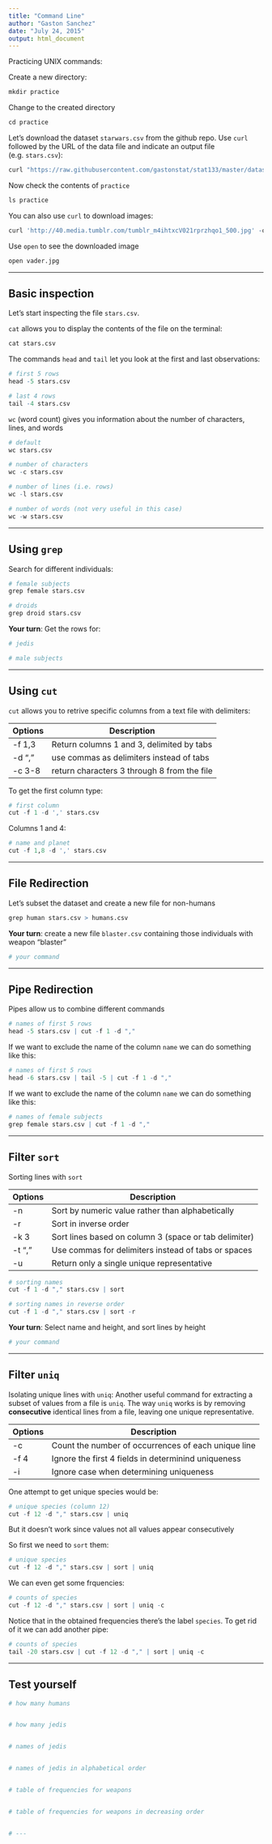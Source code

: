 ```yaml
---
title: "Command Line"
author: "Gaston Sanchez"
date: "July 24, 2015"
output: html_document
---
```


Practicing UNIX commands:

Create a new directory:
```r
mkdir practice
```

Change to the created directory
```r
cd practice
```

Let's download the dataset `starwars.csv` from the github repo. Use `curl` followed by the URL of the data file and indicate an output file (e.g. `stars.csv`):
```r
curl "https://raw.githubusercontent.com/gastonstat/stat133/master/datasets/starwars.csv" -o stars.csv
```

Now check the contents of `practice`
```r
ls practice
```

You can also use `curl` to download images:
```r
curl 'http://40.media.tumblr.com/tumblr_m4ihtxcV021rprzhqo1_500.jpg' -o vader.jpg
```

Use `open` to see the downloaded image
```r
open vader.jpg
```

-----

## Basic inspection

Let's start inspecting the file `stars.csv`.

`cat` allows you to display the contents of the file on the terminal:
```r
cat stars.csv
```

The commands `head` and `tail` let you look at the first and last observations:
```r
# first 5 rows
head -5 stars.csv

# last 4 rows
tail -4 stars.csv
```

`wc` (word count) gives you information about the number of characters, lines, and words
```r
# default
wc stars.csv

# number of characters
wc -c stars.csv

# number of lines (i.e. rows)
wc -l stars.csv

# number of words (not very useful in this case)
wc -w stars.csv
```

----- 

## Using `grep`

Search for different individuals:
```r
# female subjects
grep female stars.csv

# droids
grep droid stars.csv
```

__Your turn__: Get the rows for:
```r
# jedis

# male subjects

```

----- 

## Using `cut`

`cut` allows you to retrive specific columns from a text file with delimiters:

| Options | Description                                 |
| ------- | ------------------------------------------- |
| -f 1,3  | Return columns 1 and 3, delimited by tabs   |
| -d ","  | use commas as delimiters instead of tabs    |
| -c 3-8  | return characters 3 through 8 from the file |

To get the first column type:
```r
# first column
cut -f 1 -d ',' stars.csv
```

Columns 1 and 4:
```r
# name and planet
cut -f 1,8 -d ',' stars.csv
```

----- 

## File Redirection

Let's subset the dataset and create a new file for non-humans
```r
grep human stars.csv > humans.csv
```

__Your turn__: create a new file `blaster.csv` containing those individuals with weapon "blaster" 
```r
# your command

```

----- 

## Pipe Redirection

Pipes allow us to combine different commands
```r
# names of first 5 rows
head -5 stars.csv | cut -f 1 -d ","
```

If we want to exclude the name of the column `name` we can do something like this:
```r
# names of first 5 rows
head -6 stars.csv | tail -5 | cut -f 1 -d ","
```

If we want to exclude the name of the column `name` we can do something like this:
```r
# names of female subjects
grep female stars.csv | cut -f 1 -d ","
```


----- 

## Filter `sort`

Sorting lines with `sort` 

| Options | Description                                           |
| ------- | ----------------------------------------------------- |
| -n      | Sort by numeric value rather than alphabetically      |
| -r      | Sort in inverse order                                 |
| -k 3    | Sort lines based on column 3 (space or tab delimiter) |
| -t ","  | Use commas for delimiters instead of tabs or spaces   |
| -u      | Return only a single unique representative            |

```r
# sorting names
cut -f 1 -d "," stars.csv | sort

# sorting names in reverse order
cut -f 1 -d "," stars.csv | sort -r
```

__Your turn__: Select name and height, and sort lines by height
```r
# your command

```

----- 

## Filter `uniq`

Isolating unique lines with `uniq`: Another useful command for extracting a subset of values from a file is `uniq`. The way `uniq` works is by removing __consecutive__ identical lines from a file, leaving one unique representative.

| Options | Description                                           |
| ------- | ----------------------------------------------------- |
| -c      | Count the number of occurrences of each unique line   |
| -f 4    | Ignore the first 4 fields in determinind uniqueness   |
| -i      | Ignore case when determining uniqueness               |

One attempt to get unique species would be:
```r
# unique species (column 12)
cut -f 12 -d "," stars.csv | uniq
```
But it doesn't work since values not all values appear consecutively

So first we need to `sort` them:
```r
# unique species
cut -f 12 -d "," stars.csv | sort | uniq
```

We can even get some frquencies:
```r
# counts of species
cut -f 12 -d "," stars.csv | sort | uniq -c
```

Notice that in the obtained frequencies there's the label `species`. To get rid of it we can add another pipe:
```r
# counts of species
tail -20 stars.csv | cut -f 12 -d "," | sort | uniq -c
```

-----

## Test yourself

```r
# how many humans


# how many jedis


# names of jedis


# names of jedis in alphabetical order


# table of frequencies for weapons


# table of frequencies for weapons in decreasing order


# ---
```

